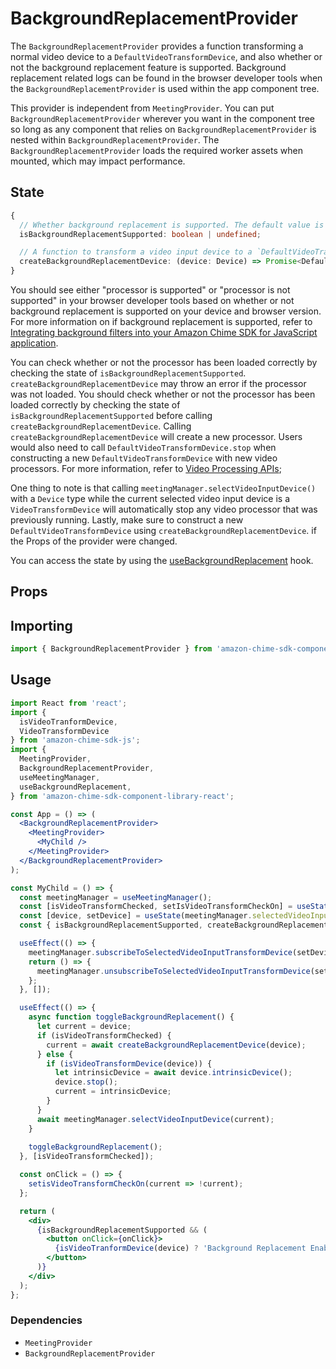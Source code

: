 
<Meta title="SDK Providers/BackgroundReplacementProvider" />

# BackgroundReplacementProvider

The `BackgroundReplacementProvider` provides a function transforming a normal video device to a `DefaultVideoTransformDevice`, and also whether or not the background replacement feature is supported.
Background replacement related logs can be found in the browser developer tools when the `BackgroundReplacementProvider` is used within the app component tree.

This provider is independent from `MeetingProvider`. You can put `BackgroundReplacementProvider` wherever you want in the component tree so long as any component that relies on 
`BackgroundReplacementProvider` is nested within `BackgroundReplacementProvider`. The `BackgroundReplacementProvider` loads the required worker assets
when mounted, which may impact performance.

## State

```typescript
{
  // Whether background replacement is supported. The default value is undefined, then changes to true or false.
  isBackgroundReplacementSupported: boolean | undefined;

  // A function to transform a video input device to a `DefaultVideoTransformDevice`.
  createBackgroundReplacementDevice: (device: Device) => Promise<DefaultVideoTransformDevice>;
}

```

You should see either "processor is supported" or "processor is not supported" in your browser developer tools based on whether or not
background replacement is supported on your device and browser version. For more information on if background replacement is supported, refer
to [Integrating background filters into your Amazon Chime SDK for JavaScript application](https://github.com/aws/amazon-chime-sdk-js/blob/main/guides/15_Background_Filter_Video_Processor.md#integrating-background-filters-into-your-amazon-chime-sdk-for-javascript-application).

You can check whether or not the processor has been loaded correctly by checking the state of `isBackgroundReplacementSupported`.
`createBackgroundReplacementDevice` may throw an error if the processor was not loaded. You should check whether or not the processor has been loaded correctly by checking the state of `isBackgroundReplacementSupported`
before calling `createBackgroundReplacementDevice`. Calling `createBackgroundReplacementDevice` will create a new processor. Users would also need to call `DefaultVideoTransformDevice.stop` when constructing a new 
`DefaultVideoTransformDevice` with new video processors. For more information, refer to [Video Processing APIs](https://github.com/aws/amazon-chime-sdk-js/blob/main/guides/10_Video_Processor.md#stopping-videotransformdevice);

One thing to note is that calling `meetingManager.selectVideoInputDevice()` with a `Device` type while the current selected video input device is a `VideoTransformDevice`
will automatically stop any video processor that was previously running. Lastly, make sure to construct a new `DefaultVideoTransformDevice` using `createBackgroundReplacementDevice`.
if the Props of the provider were changed.

You can access the state by using the [useBackgroundReplacement](/docs/sdk-hooks-useBackgroundReplacement--page) hook.

## Props

<Props of={BackgroundReplacementProvider} />

## Importing

```javascript
import { BackgroundReplacementProvider } from 'amazon-chime-sdk-component-library-react';
```

## Usage

```jsx
import React from 'react';
import {
  isVideoTranformDevice,
  VideoTransformDevice
} from 'amazon-chime-sdk-js';
import {
  MeetingProvider,
  BackgroundReplacementProvider,
  useMeetingManager,
  useBackgroundReplacement,
} from 'amazon-chime-sdk-component-library-react';

const App = () => (
  <BackgroundReplacementProvider>
    <MeetingProvider>
      <MyChild />
    </MeetingProvider>
  </BackgroundReplacementProvider>
);

const MyChild = () => {
  const meetingManager = useMeetingManager();
  const [isVideoTransformChecked, setIsVideoTransformCheckOn] = useState(false);
  const [device, setDevice] = useState(meetingManager.selectedVideoInputDevice);
  const { isBackgroundReplacementSupported, createBackgroundReplacementDevice } = useBackgroundReplacement();

  useEffect(() => {
    meetingManager.subscribeToSelectedVideoInputTransformDevice(setDevice);
    return () => {
      meetingManager.unsubscribeToSelectedVideoInputTransformDevice(setDevice);
    };
  }, []);

  useEffect(() => {
    async function toggleBackgroundReplacement() {
      let current = device;
      if (isVideoTransformChecked) {
        current = await createBackgroundReplacementDevice(device);
      } else {
        if (isVideoTransformDevice(device)) {
          let intrinsicDevice = await device.intrinsicDevice();
          device.stop();
          current = intrinsicDevice;
        }
      }
      await meetingManager.selectVideoInputDevice(current);
    }
    
    toggleBackgroundReplacement();
  }, [isVideoTransformChecked]);

  const onClick = () => {
    setisVideoTransformCheckOn(current => !current);
  };

  return (
    <div>
      {isBackgroundReplacementSupported && (
        <button onClick={onClick}>
          {isVideoTranformDevice(device) ? 'Background Replacement Enabled' : 'Enable Background Replacement'}
        </button>
      )}
    </div>
  );
};
```
### Dependencies

- `MeetingProvider`
- `BackgroundReplacementProvider`
